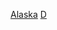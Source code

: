 {{United States topic|prefix=:Category:各年代}}
{{Commons category|Alaska by decade}}

[[Category:各年代美国各州|Alaska]]
[[Category:阿拉斯加州各时期历史|D]]